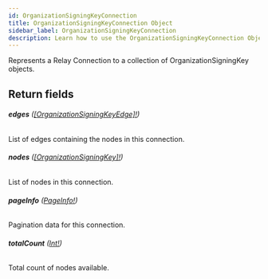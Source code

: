 ```yaml
---
id: OrganizationSigningKeyConnection
title: OrganizationSigningKeyConnection Object
sidebar_label: OrganizationSigningKeyConnection
description: Learn how to use the OrganizationSigningKeyConnection Object for 's API.
---
```


Represents a Relay Connection to a collection of OrganizationSigningKey objects.

## Return fields

###### <b>edges</b> ([[OrganizationSigningKeyEdge]!](api/schema/object/OrganizationSigningKeyEdge.mdx))

List of edges containing the nodes in this connection.

###### <b>nodes</b> ([[OrganizationSigningKey]!](api/schema/object/OrganizationSigningKey.mdx))

List of nodes in this connection.

###### <b>pageInfo</b> ([PageInfo!](api/schema/object/PageInfo.mdx))

Pagination data for this connection.

###### <b>totalCount</b> ([Int!](api/schema/scalar/Int.mdx))

Total count of nodes available.
